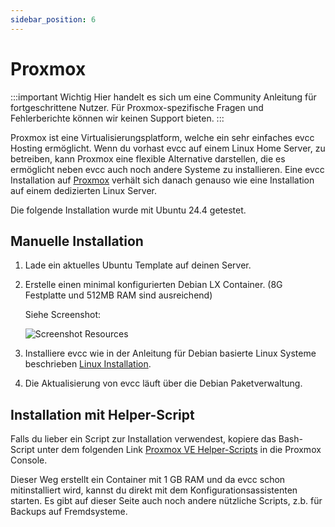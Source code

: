 ```yaml
---
sidebar_position: 6
---
```


# Proxmox

:::important Wichtig
Hier handelt es sich um eine Community Anleitung für fortgeschrittene Nutzer.
Für Proxmox-spezifische Fragen und Fehlerberichte können wir keinen Support bieten.
:::

Proxmox ist eine Virtualisierungsplatform, welche ein sehr einfaches evcc Hosting ermöglicht.
Wenn du vorhast evcc auf einem Linux Home Server, zu betreiben, kann Proxmox eine flexible Alternative darstellen, die es ermöglicht neben evcc auch noch andere Systeme zu installieren.
Eine evcc Installation auf [Proxmox](https://www.proxmox.com/en/) verhält sich danach genauso wie eine Installation auf einem dedizierten Linux Server.

Die folgende Installation wurde mit Ubuntu 24.4 getestet.

## Manuelle Installation

1. Lade ein aktuelles Ubuntu Template auf deinen Server.
2. Erstelle einen minimal konfigurierten Debian LX Container.
   (8G Festplatte und 512MB RAM sind ausreichend)

   Siehe Screenshot:

   ![Screenshot Resources](screenshots/proxmox_ct_ressource.webp)
3. Installiere evcc wie in der Anleitung für Debian basierte Linux Systeme beschrieben [Linux Installation](./linux).
4. Die Aktualisierung von evcc läuft über die Debian Paketverwaltung.

## Installation mit Helper-Script

Falls du lieber ein Script zur Installation verwendest, kopiere das Bash-Script unter dem folgenden Link
[Proxmox VE Helper-Scripts](https://community-scripts.github.io/ProxmoxVE/scripts?id=evcc) in die Proxmox Console.

Dieser Weg erstellt ein Container mit 1 GB RAM und da evcc schon mitinstalliert wird, kannst du direkt mit dem
Konfigurationsassistenten starten. Es gibt auf dieser Seite auch noch andere nützliche Scripts, z.b. für Backups auf Fremdsysteme.
